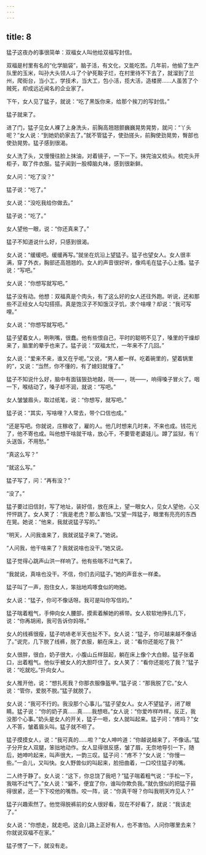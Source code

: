 ```yaml
---
---
---
```

title: 8
---



猛子这夜办的事很简单：双福女人叫他给双福写封信。

双福是村里有名的“化学脑袋”，脑子活，有文化，又能吃苦。几年前，他偷了生产队里的玉米，叫孙大头领人斗了个驴死鞍子烂，在村里待不下去了，就溜到了兰州，爬街台，当小工，学技术，当大工，包小活，揽大活，造楼房……人虽苦了个贼死，却成远近闻名的企业家了。

下午，女人见了猛子，就说：“吃了黑饭你来，给那个挨刀的写封信。”

猛子就来了。

进了门，猛子见女人裸了上身洗头，前胸高翘翘颤巍巍晃势晃势，就问：“丫头呢？”女人说：“到她奶奶家去了。”就不管猛子，使劲搓头，前胸使劲晃势，臀部也使劲晃势。猛子感到很渴。

女人洗了头，又慢慢往脸上抹油，对着镜子，一下一下。抹完油又梳头。梳完头开柜子，取了件衣服。猛子闻到一股樟脑丸味，感到很新鲜。

女人问：“吃了没？”

猛子说：“吃了。”

女人说：“没吃我给你做去。”

猛子说：“吃了。”

女人望他一眼，说：“你还真来了。”

猛子不知道说什么好，只感到很渴。

女人说：“缓缓吧。缓缓再写。”就坐在炕沿上望猛子。猛子也望女人。女人很丰满，穿了外衣，胸部还高翘翘的。女人的声音很好听，像鸡毛在猛子心上搔。猛子说：“写吧。”

女人说：“你想写就写吧。”

猛子没有动。他想：双福真是个肉头，有了这么好的女人还往外跑。听说，还和那些不正经女人勾勾搭搭。真是饱汉子不知饿汉子饥，求个啥哩？却说：“我可写哩。”

女人说：“你想写就写吧。”

猛子望着女人，咧咧嘴，很蠢。他有些恨自己，平时的聪明不见了，嗓里的干燥却来了，脑里的晕乎也来了。猛子说：“双福太忙，一年来不了几回。”

女人说：“爱来不来，谁又在乎呢。”又说，“男人都一样。吃着碗里的，望着锅里的”，又说：“当然，你不懂的，有了媳妇就懂了。”

猛子不知说什么好，脑中有面钹狠劲地敲，咣——，咣——，响得嗓子冒火了。咽一下，喉结动了，嗓子却不润，就说：“写吧。”

女人皱皱眉头，取过纸笔，说：“你想写，就写吧。”

猛子说：“其实，写啥哩？人常去，带个口信也成。”

“还是写吧。你就说，庄稼收了，雇的人。他几时想来几时来，不来也成。钱花光了，他不寄也成。叫他想干啥就干啥，放心干，不要管老婆娃儿。蹲了监狱，有丫头送饭，不用愁。”

“真这么写？”

“就这么写。”

猛子写了，问：“再有没？”

“没了。”

猛子要过旧信封，写了地址，装好信，放在床上，望一眼女人，见女人望他，心又怦怦跳了。女人笑了：“我是老虎？那么害怕。”又望一阵猛子，眼里有亮亮的东西在晃。她说：“他来，我就说猛子写的。”

“明天，人问我谁来了，我就说猛子来了。”她说。

“人问我，他干啥来了？我就说啥也没干。”她又说。

猛子觉得心跳声山洪一样响了。他有些喘不过气来了。

“我就说，真啥也没干。不信，你们去问猛子。”她的声音水一样柔。

猛子叫了一声，抱住女人，笨拙地鸡啄食似的吻她。

女人说：“猛子，你可不像话呀。我可是叫你写信的。”

猛子喘着粗气，手伸向女人腰部，摸索着解她的裤带。女人软软地挣扎几下，说：“你再胡闹，我可告诉你妈呀。”

女人的线裤很瘦，猛子吭哧老半天也扯不下。女人说：“猛子，你可越来越不像话了。”说完，几下脱了线裤，脱了衣服，躺在床上，说：“看你还能吃了我？”

女人很胖，很白，奶子很大，小腹山丘样鼓起，躺在床上像个大白鲸。猛子张着口，出着粗气。他似乎被女人的大胆吓住了。女人笑了：“看你还能吃了我？”猛子说：“吃就吃。”扑向女人。

女人推开他，说：“想扎死我？你那衣服像盔甲。”猛子说：“那我脱了它。”女人说：“管你，爱脱不脱。”猛子就脱了。

女人说：“我可不行的。我没那个心事儿。”猛子望女人。女人不望猛子，闭了眼睛。猛子说：“你的奶子真……真……我想咂。”女人说：“你爱咋样咋样。反正，我没那个心事。”奶头是女人的开关，猛子一咂，女人就叫起来。猛子问：“疼吗？”女人不答，皱着眉头叫。猛子就不咂了。

猛子摸摸女人，说：“我可真的……啦？”女人呻吟道：“你越说越来了，不像话。”猛子分开女人双腿，笨拙地动作。女人显得很反感，皱了眉，无奈地导引一下，随后，她呻吟起来，叫声很大，一韵三叹。猛子问：“疼不？”女人说：“你慢一些。”一会儿，又叫快。女人野兽似的叫起来，脸扭曲着，一口咬住猛子的嘴。

二人终于静了。女人说：“这下，你总饶了我吧？”猛子喘着粗气说：“手松一下，我喘不过气了。”女人说：“偏不，便宜了你，谁叫你欺负我。”就仇恨似的把猛子箍得很紧，还一下下咬他的嘴唇。咬一阵，说：“你真干呀？你叫我明天咋见人？”

猛子兴趣索然了。他觉得脱裤前的女人很好看，现在不好看了，就说：“我该走了。”

女人说：“你想走，就走吧。这会儿路上正好有人，也不害怕。人问你哪里去来？你就说双福不在家。”

猛子愣了一下，就没有走。